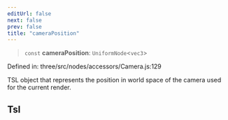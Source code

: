 ```yaml
---
editUrl: false
next: false
prev: false
title: "cameraPosition"
---
```


> `const` **cameraPosition**: `UniformNode`\<`vec3`\>

Defined in: three/src/nodes/accessors/Camera.js:129

TSL object that represents the position in world space of the camera used for the current render.

## Tsl

